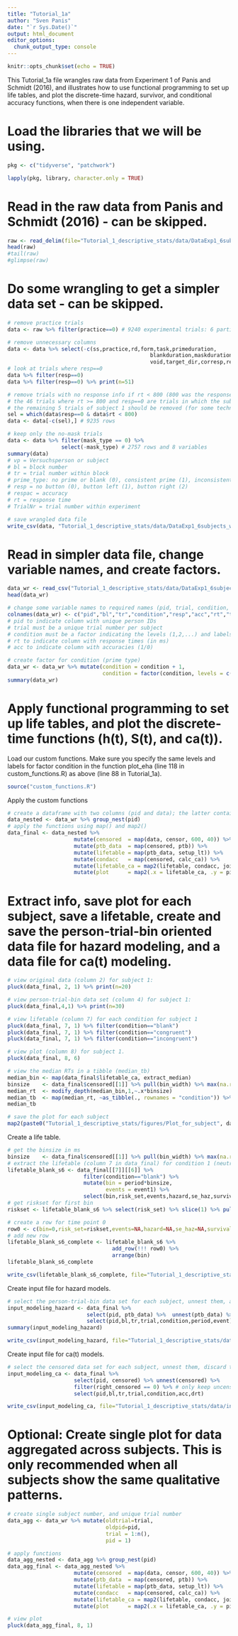 ```yaml
---
title: "Tutorial_1a"
author: "Sven Panis"
date: "`r Sys.Date()`"
output: html_document
editor_options: 
  chunk_output_type: console
---
```


```r
knitr::opts_chunk$set(echo = TRUE)
```

This Tutorial_1a file wrangles raw data from Experiment 1 of Panis and Schmidt (2016), and illustrates how to use functional programming to set up life tables, and plot the discrete-time hazard, survivor, and conditional accuracy functions, when there is one independent variable.

# Load the libraries that we will be using. 

```r
pkg <- c("tidyverse", "patchwork")

lapply(pkg, library, character.only = TRUE)
```

# Read in the raw data from Panis and Schmidt (2016) - can be skipped.

```r
raw <- read_delim(file="Tutorial_1_descriptive_stats/data/DataExp1_6subjects.txt", delim="\t",col_names=T) # 9372 rows
head(raw)
#tail(raw)
#glimpse(raw)
```

# Do some wrangling to get a simpler data set - can be skipped.

```r
# remove practice trials
data <- raw %>% filter(practice==0) # 9240 experimental trials: 6 participants x 70 blocks x 22 trials-per-block

# remove unnecessary columns
data <- data %>% select(-c(ss,practice,rd,form,task,primeduration,
                                             blankduration,maskduration,targetduration,
                                             void,target_dir,corresp,resperr))
# look at trials where resp==0
data %>% filter(resp==0) 
data %>% filter(resp==0) %>% print(n=51)

# remove trials with no response info if rt < 800 (800 was the response deadline in each trial):
# the 46 trials where rt >= 800 and resp==0 are trials in which the subject did not respond; these should not be deleted because they will be treated as right-censored observations in EHA!
# the remaining 5 trials of subject 1 should be removed (for some technical reason the resp (1 or 2) was not recorded; perhaps (s)he pressed both buttons at the same time...)
sel = which(data$resp==0 & data$rt < 800)
data <- data[-c(sel),] # 9235 rows

# keep only the no-mask trials
data <- data %>% filter(mask_type == 0) %>%
                 select(-mask_type) # 2757 rows and 8 variables
summary(data)
# vp = Versuchsperson or subject
# bl = block number
# tr = trial number within block
# prime_type: no prime or blank (0), consistent prime (1), inconsistent prime (2)
# resp = no button (0), button left (1), button right (2) 
# respac = accuracy
# rt = response time
# TrialNr = trial number within experiment
```

```r
# save wrangled data file
write_csv(data, "Tutorial_1_descriptive_stats/data/DataExp1_6subjects_wrangled.csv")
```

# Read in simpler data file, change variable names, and create factors.

```r
data_wr <- read_csv("Tutorial_1_descriptive_stats/data/DataExp1_6subjects_wrangled.csv")
head(data_wr)

# change some variable names to required names (pid, trial, condition, rt, and acc)
colnames(data_wr) <- c("pid","bl","tr","condition","resp","acc","rt","trial") 
# pid to indicate column with unique person IDs
# trial must be a unique trial number per subject
# condition must be a factor indicating the levels (1,2,...) and labels of the single independent variable 
# rt to indicate column with response times (in ms)
# acc to indicate column with accuracies (1/0)

# create factor for condition (prime type)
data_wr <- data_wr %>% mutate(condition = condition + 1,
                              condition = factor(condition, levels = c(1,2,3), labels = c("blank","congruent","incongruent")))
summary(data_wr)
```

# Apply functional programming to set up life tables, and plot the discrete-time functions (h(t), S(t), and ca(t)).

Load our custom functions. Make sure you specify the same levels and labels for factor condition in the function plot_eha (line 118 in custom_functions.R) as above (line 88 in Tutorial_1a).

```r
source("custom_functions.R")
```

Apply the custom functions

```r
# create a dataframe with two columns (pid and data); the latter contains a list of nested data frames
data_nested <- data_wr %>% group_nest(pid)
# apply the functions using map() and map2()
data_final <- data_nested %>% 
                     mutate(censored  = map(data, censor, 600, 40)) %>%   # ! user input: censoring time, and bin width
                     mutate(ptb_data  = map(censored, ptb)) %>%           # create person-trial-bin dataset
                     mutate(lifetable = map(ptb_data, setup_lt)) %>%      # create life tables without ca
                     mutate(condacc   = map(censored, calc_ca)) %>%       # calculate ca
                     mutate(lifetable_ca = map2(lifetable, condacc, join_lt_ca)) %>%    # create life tables with ca
                     mutate(plot      = map2(.x = lifetable_ca, .y = pid, plot_eha,1))  # create plots 
```

# Extract info, save plot for each subject, save a lifetable, create and save the person-trial-bin oriented data file for hazard modeling, and a data file for ca(t) modeling.

```r
# view original data (column 2) for subject 1:
pluck(data_final, 2, 1) %>% print(n=20)

# view person-trial-bin data set (column 4) for subject 1:
pluck(data_final,4,1) %>% print(n=30)

# view lifetable (column 7) for each condition for subject 1
pluck(data_final, 7, 1) %>% filter(condition=="blank")
pluck(data_final, 7, 1) %>% filter(condition=="congruent")
pluck(data_final, 7, 1) %>% filter(condition=="incongruent")

# view plot (column 8) for subject 1. 
pluck(data_final, 8, 6)

# view the median RTs in a tibble (median_tb)
median_bin <- map(data_final$lifetable_ca, extract_median)
binsize    <- data_final$censored[[1]] %>% pull(bin_width) %>% max(na.rm=T)
median_rt  <- modify_depth(median_bin,1,~.x*binsize)
median_tb  <- map(median_rt, ~as_tibble(., rownames = "condition")) %>% list_rbind(names_to = "pid")
median_tb
```

```r
# save the plot for each subject
map2(paste0("Tutorial_1_descriptive_stats/figures/Plot_for_subject", data_final$pid, "_PanisSchmidt.png"), data_final$plot, ggsave, width = 6, height = 8, dpi = 600)
```

Create a life table.

```r
# get the binsize in ms
binsize    <- data_final$censored[[1]] %>% pull(bin_width) %>% max(na.rm=T)
# extract the lifetable (column 7 in data_final) for condition 1 (neutral) for subject 6
lifetable_blank_s6 <- data_final[[7]][[6]] %>% 
                        filter(condition=="blank") %>% 
                        mutate(bin = period*binsize,
                               events = event1) %>%
                        select(bin,risk_set,events,hazard,se_haz,survival,se_surv,ca,se_ca) 
# get riskset for first bin
riskset <- lifetable_blank_s6 %>% select(risk_set) %>% slice(1) %>% pull()

# create a row for time point 0
row0 <- c(bin=0,risk_set=riskset,events=NA,hazard=NA,se_haz=NA,survival=1,se_surv=0,ca=NA,se_ca=NA)
# add new row
lifetable_blank_s6_complete <- lifetable_blank_s6 %>%
                                 add_row(!!! row0) %>%
                                 arrange(bin)
lifetable_blank_s6_complete
```

```r
write_csv(lifetable_blank_s6_complete, file="Tutorial_1_descriptive_stats/tables/lifetable_neutral_s6.csv")
```

Create input file for hazard models.

```r
# select the person-trial-bin data set for each subject, unnest them, and select relevant variables.
input_modeling_hazard <- data_final %>% 
                         select(pid, ptb_data) %>%  unnest(ptb_data) %>%
                         select(pid,bl,tr,trial,condition,period,event)
summary(input_modeling_hazard)
```

```r
write_csv(input_modeling_hazard, file="Tutorial_1_descriptive_stats/data/inputfile_hazard_modeling.csv")
```

Create input file for ca(t) models.

```r
# select the censored data set for each subject, unnest them, discard trials that are censored (RT > 600 or no response detected before the deadline), and select relevant variables. 
input_modeling_ca <- data_final %>%
                     select(pid, censored) %>% unnest(censored) %>%
                     filter(right_censored == 0) %>% # only keep uncensored trials
                     select(pid,bl,tr,trial,condition,acc,drt)
```

```r
write_csv(input_modeling_ca, file="Tutorial_1_descriptive_stats/data/inputfile_ca_modeling.csv")
```

# Optional: Create single plot for data aggregated across subjects. This is only recommended when all subjects show the same qualitative patterns.

```r
# create single subject number, and unique trial number
data_agg <- data_wr %>% mutate(oldtrial=trial,
                               oldpid=pid,
                               trial = 1:n(),
                               pid = 1)
```

```r
# apply functions
data_agg_nested <- data_agg %>% group_nest(pid)
data_agg_final <- data_agg_nested %>% 
                     mutate(censored  = map(data, censor, 600, 40)) %>%   # ! user input: censoring time, and bin width
                     mutate(ptb_data  = map(censored, ptb)) %>%           # create person-trial-bin dataset
                     mutate(lifetable = map(ptb_data, setup_lt)) %>%      # create life tables without ca
                     mutate(condacc   = map(censored, calc_ca)) %>%       # calculate ca
                     mutate(lifetable_ca = map2(lifetable, condacc, join_lt_ca)) %>%    # create life tables with ca
                     mutate(plot      = map2(.x = lifetable_ca, .y = pid, plot_eha_agg,1))  # create plots 
```

```r
# view plot
pluck(data_agg_final, 8, 1)
```

